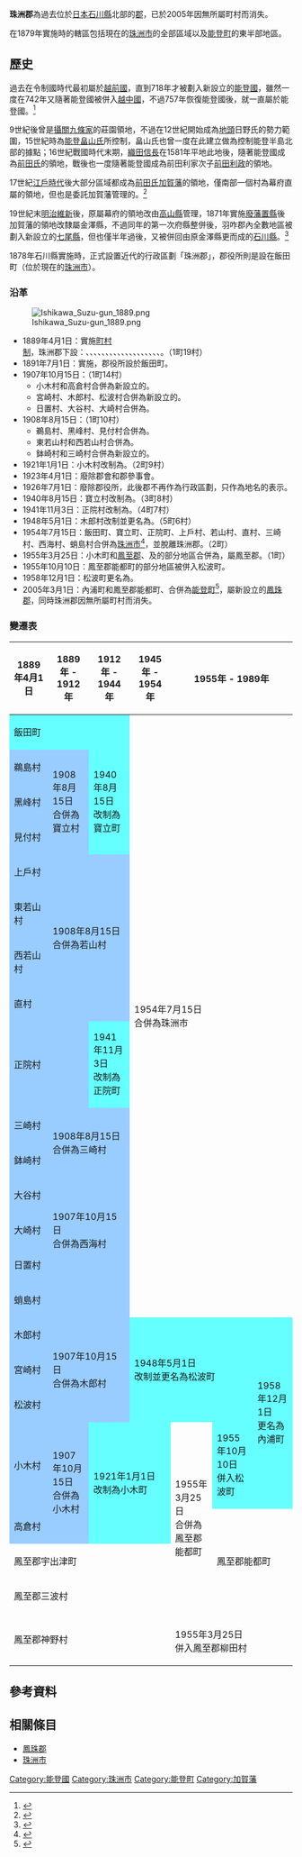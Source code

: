 {{日本郡 (廢除)
| 郡         = 珠洲郡
| 日文原名   = 珠洲郡
| 平假名     = すずぐん
| 羅馬字拼音 = Suzu-gun
| 廢除時間   = 2005年3月1日
| 廢除理由   = 無所屬町村
| 廢除時處置 = [[鳳至郡|鳳至郡]]、'''珠洲郡''' → [[鳳珠郡|鳳珠郡]]
| 現在自治體 = 
| 都道府縣   = 石川縣
| 支廳       =
| 町         = 1
| 村         = 
| 地圖       = 
}}

'''珠洲郡'''為過去位於[[日本|日本]][[石川縣|石川縣]]北部的[[郡_(日本)|郡]]，已於2005年因無所屬町村而消失。

在1879年實施{{Tsl|ja|郡区町村編制法|郡區町村編制法}}時的轄區包括現在的[[珠洲市|珠洲市]]的全部區域以及[[能登町|能登町]]的東半部地區。

== 歷史 ==

過去在令制國時代最初屬於[[越前國|越前國]]，直到718年才被劃入新設立的[[能登國|能登國]]，雖然一度在742年又隨著能登國被併入[[越中國|越中國]]，不過757年恢復能登國後，就一直屬於能登國。<ref>{{Cite web| url=https://www.saizou.net/rekisi/kosi.htm| title=９世紀ようやく加賀が独立| work=北陸歴史の謎探偵団+合戦の現風景| language=ja| accessdate=2020-10-22| archive-date=2020-10-26| archive-url=https://web.archive.org/web/20201026171445/https://www.saizou.net/rekisi/kosi.htm| dead-url=no}}</ref>

9世紀後曾是[[攝關|攝關]][[九條家|九條家]]的莊園領地，不過在12世紀開始成為[[地頭|地頭]]日野氏的勢力範圍，15世紀時為[[畠山氏|能登畠山氏]]所控制，畠山氏也曾一度在此建立{{Tsl|ja|松波城}}做為控制能登半島北部的據點；16世紀戰國時代末期，[[織田信長|織田信長]]在1581年平地此地後，隨著能登國成為[[前田氏|前田氏]]的領地，戰後也一度隨著能登國成為前田利家次子[[前田利政|前田利政]]{{Tsl|ja|七尾藩}}的領地。

17世紀[[江戶時代|江戶時代]]後大部分區域都成為[[前田氏|前田氏]][[加賀藩|加賀藩]]的領地，僅南部一個村為幕府直屬的領地，但也是委託加賀藩管理的{{Tsl|ja|預地}}。<ref>{{Cite web| url=http://www.rekihaku.ac.jp/up-cgi/login.pl?p=param/kyud/db_param| title=舊高舊領取調帳資料庫檢索| publisher=[[國立歷史民俗博物館|國立歷史民俗博物館]]| language=ja| accessdate=2020-10-13| archive-date=2020-08-25| archive-url=https://web.archive.org/web/20200825042351/https://www.rekihaku.ac.jp/up-cgi/login.pl?p=param%2Fkyud%2Fdb_param| dead-url=no}}</ref>

19世紀末[[明治維新|明治維新]]後，原屬幕府的領地改由[[高山縣_(日本)|高山縣]]管理，1871年實施[[廢藩置縣|廢藩置縣]]後加賀藩的領地改隸屬金澤縣，不過同年的第一次府縣整併後，羽咋郡內全數地區被劃入新設立的[[七尾縣|七尾縣]]，但也僅半年過後，又被併回由原金澤縣更而成的[[石川縣|石川縣]]。<ref>{{Cite web| url=https://www.city.toyama.toyama.jp/etc/muse/tayori/tayori06/tayori06.htm| title=博物館だより第六号富山県の成立| date=1997-07-05| publisher=富山市鄉土博物館| language=ja| accessdate=2020-10-22| archive-date=2020-10-27| archive-url=https://web.archive.org/web/20201027185516/https://www.city.toyama.toyama.jp/etc/muse/tayori/tayori06/tayori06.htm| dead-url=no}}</ref>

1878年石川縣實施{{Tsl|ja|郡区町村編制法|郡區町村編製法}}時，正式設置近代的行政區劃「珠洲郡」，郡役所則是設在飯田町（位於現在的[[珠洲市|珠洲市]]）。

=== 沿革 ===

[[File:Ishikawa_Suzu-gun_1889.png|right]]

* 1889年4月1日：實施[[町村制|町村制]]，珠洲郡下設：{{Tsl|ja|飯田町 (石川県)|飯田町 (石川縣)|飯田町}}、{{Tsl|ja|小木町 (石川県)|小木町 (石川縣)|小木村}}、{{Tsl|ja|高倉村 (石川県)|高倉村 (石川縣)|高倉村}}、{{Tsl|ja|内浦町|內浦町|木郎村}}、{{Tsl|ja|宮崎村 (石川県)|宮崎村 (石川縣)|宮崎村}}、{{Tsl|ja|松波村}}、{{Tsl|ja|鵜島村}}、{{Tsl|ja|黒峰村|黑峰村}}、{{Tsl|ja|見付村}}、{{Tsl|ja|上戸村 (石川県)|上戶村 (石川縣)|上戶村}}、{{Tsl|ja|東若山村}}、{{Tsl|ja|西若山村}}、{{Tsl|ja|直村}}、{{Tsl|ja|正院町|正院町|正院村}}、{{Tsl|ja|三崎村 (石川県)|三崎村 (石川縣)|三崎村}}、{{Tsl|ja|鉢崎村 (石川県)|鉢崎村 (石川縣)|鉢崎村}}、{{Tsl|ja|大谷村 (石川県)|大谷村 (石川縣)|大谷村}}、{{Tsl|ja|大崎村 (石川県)|大崎村 (石川縣)|大崎村}}、{{Tsl|ja|日置村 (石川県)|日置村 (石川縣)|日置村}}、{{Tsl|ja|蛸島村}}。（1町19村）
* 1891年7月1日：實施{{tsl|ja|郡制}}，郡役所設於飯田町。
* 1907年10月15日：（1町14村）
** 小木村和高倉村合併為新設立的{{Tsl|ja|小木町 (石川県)|小木町 (石川縣)|小木村}}。
** 宮崎村、木郎村、松波村合併為新設立的{{Tsl|ja|内浦町|內浦町|木郎村}}。
** 日置村、大谷村、大崎村合併為{{Tsl|ja|西海村 (石川県珠洲郡)|西海村 (石川縣珠洲郡)|西海村}}。
* 1908年8月15日：（1町10村）
** 鵜島村、黑峰村、見付村合併為{{Tsl|ja|宝立町|寶立町|寶立村}}。
** 東若山村和西若山村合併為{{Tsl|ja|若山村}}。
** 鉢崎村和三崎村合併為新設立的{{Tsl|ja|三崎村 (石川県)|三崎村 (石川縣)|三崎村}}。
* 1921年1月1日：小木村改制為{{Tsl|ja|小木町 (石川県)|小木町 (石川縣)|小木町}}。（2町9村）
* 1923年4月1日：廢除郡會和郡參事會。
* 1926年7月1日：廢除郡役所，此後郡不再作為行政區劃，只作為地名的表示。
* 1940年8月15日：寶立村改制為{{Tsl|ja|宝立町|寶立町}}。（3町8村）
* 1941年11月3日：正院村改制為{{Tsl|ja|正院町|正院町}}。（4町7村）
* 1948年5月1日：木郎村改制並更名為{{Tsl|ja|内浦町|內浦町|松波町}}。（5町6村）
* 1954年7月15日：飯田町、寶立町、正院町、上戶村、若山村、直村、三崎村、西海村、蛸島村合併為[[珠洲市|珠洲市]]<ref>{{Cite web| url=https://www.city.suzu.lg.jp/soumu/city_history.html| title=珠洲市の歴史| publisher=珠洲市政府| language=ja| accessdate=2020-11-10| archive-date=2020-11-10| archive-url=https://web.archive.org/web/20201110003013/https://www.city.suzu.lg.jp/soumu/city_history.html| dead-url=no}}</ref>，並脫離珠洲郡。（2町）
* 1955年3月25日：小木町和[[鳳至郡|鳳至郡]]{{Tsl|ja|宇出津町}}、{{Tsl|ja|三波村}}及{{Tsl|ja|神野村 (石川県)|神野村 (石川縣)|神野村}}的部分地區合併為{{Tsl|ja|能都町}}，屬鳳至郡。（1町）
* 1955年10月10日：鳳至郡能都町的部分地區被併入松波町。
* 1958年12月1日：松波町更名為{{Tsl|ja|内浦町|內浦町}}。
* 2005年3月1日：內浦町和鳳至郡能都町、{{Tsl|ja|柳田村}}合併為[[能登町|能登町]]<ref>{{Cite web| url=https://www.town.noto.lg.jp/www/info/detail.jsp?common_id=221| title=町の紹介| date=2010-03-24| publisher=能登町公所| language=ja| accessdate=2020-11-04| archive-date=2019-09-05| archive-url=https://web.archive.org/web/20190905063038/http://www.town.noto.lg.jp/www/info/detail.jsp?common_id=221| dead-url=no}}</ref>，屬新設立的[[鳳珠郡|鳳珠郡]]，同時珠洲郡因無所屬町村而消失。

=== 變遷表 ===

{| class="wikitable" style="font-size:x-small;"
|-
! 1889年4月1日
! 1889年 - 1912年
! 1912年 - 1944年
! 1945年 - 1954年
! colspan=3 | 1955年 - 1989年
! 1989年 - 現在
! 現在
|-
| colspan=3 style="background-color:#6ff;" | 飯田町
| rowspan=15 colspan=6 | 1954年7月15日<br />合併為珠洲市
|-
| style="background-color:#9cf;" | 鵜島村
| rowspan=3 style="background-color:#9cf;" | 1908年8月15日<br />合併為寶立村
| rowspan=3 style="background-color:#6ff;" | 1940年8月15日<br />改制為寶立町
|-
| style="background-color:#9cf;" | 黑峰村
|-
| style="background-color:#9cf;" | 見付村
|-
| colspan=3 style="background-color:#9cf;" | 上戶村
|-
| style="background-color:#9cf;" | 東若山村
| rowspan=2 colspan=2 style="background-color:#9cf;" | 1908年8月15日<br />合併為若山村
|-
| style="background-color:#9cf;" | 西若山村
|-
| colspan=3 style="background-color:#9cf;" | 直村
|-
| colspan=2 style="background-color:#9cf;" | 正院村
| style="background-color:#6ff;" | 1941年11月3日<br />改制為正院町
|-
| style="background-color:#9cf;" | 三崎村
| rowspan=2 colspan=2 style="background-color:#9cf;" | 1908年8月15日<br />合併為三崎村
|-
| style="background-color:#9cf;" | 鉢崎村
|-
| style="background-color:#9cf;" | 大谷村
| rowspan=3 colspan=2 style="background-color:#9cf;" | 1907年10月15日<br />合併為西海村
|-
| style="background-color:#9cf;" | 大崎村
|-
| style="background-color:#9cf;" | 日置村
|-
| colspan=3 style="background-color:#9cf;" | 蛸島村
|-
| style="background-color:#9cf;" | 木郎村
| rowspan=3 colspan=2 style="background-color:#9cf;" | 1907年10月15日<br />合併為木郎村
| rowspan=3 colspan=3 style="background-color:#6ff;" | 1948年5月1日<br />改制並更名為松波町
| rowspan=4 style="background-color:#6ff;" | 1958年12月1日<br />更名為內浦町
| rowspan=9 colspan=2 | 2005年3月1日<br />合併為鳳珠郡能登町
|-
| style="background-color:#9cf;" | 宮崎村
|-
| style="background-color:#9cf;" | 松波村
|-
| style="background-color:#9cf;" | 小木村
| rowspan=2 style="background-color:#9cf;" | 1907年10月15日<br />合併為小木村
| rowspan=2 colspan=2 style="background-color:#6ff;" | 1921年1月1日<br />改制為小木町
| rowspan=4 style="border-bottom:0px" | 1955年3月25日<br />合併為鳳至郡能都町
| style="background-color:#6ff;" | 1955年10月10日<br />併入松波町
|-
| style="background-color:#9cf;" | 高倉村
| rowspan=3 colspan=2 style="border-bottom:0px" | 鳳至郡能都町
|-
| colspan=4 | 鳳至郡宇出津町
|-
| colspan=4 | 鳳至郡三波村
|-
| rowspan=2 colspan=4 | 鳳至郡神野村
| style="border-top:0px" | 
| colspan=2 style="border-top:0px" | 
|-
| colspan=3 | 1955年3月25日<br />併入鳳至郡柳田村
|}

== 參考資料 ==
{{Reflist|30em}}

==相關條目==

* [[鳳珠郡|鳳珠郡]]
* [[珠洲市|珠洲市]]

{{能登國的郡}}
{{石川縣}}

[[Category:能登國|Category:能登國]]
[[Category:珠洲市|Category:珠洲市]]
[[Category:能登町|Category:能登町]]
[[Category:加賀藩|Category:加賀藩]]